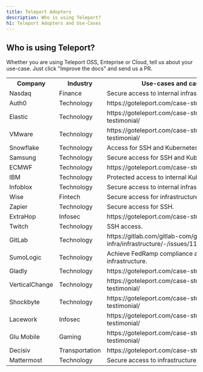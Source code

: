 ```yaml
---
title: Teleport Adopters
description: Who is using Teleport?
h1: Teleport Adopters and Use-Cases
---
```


## Who is using Teleport?

Whether you are using Teleport OSS, Enteprise or Cloud, tell us about your use-case.
Just click "Improve the docs" and send us a PR.

<table>
<tr>
  <th>Company</th>
  <th>Industry</th>
  <th>Use-cases and case-studies</th>
</tr>
<tr>
  <td>Nasdaq</td>
  <td>Finance</td>
  <td>Secure access to internal infrastructure.</td>
</tr>
<tr>
  <td>Auth0</td>
  <td>Technology</td>
  <td>https://goteleport.com/case-study/auth0/</td>
</tr>
<tr>
  <td>Elastic</td>
  <td>Technology</td>
  <td>https://goteleport.com/case-study/elastic-testimonial/</td>
</tr>
<tr>
  <td>VMware</td>
  <td>Technology</td>
  <td>https://goteleport.com/case-study/vmware-testimonial/</td>
</tr>
<tr>
  <td>Snowflake</td>
  <td>Technology</td>
  <td>Access for SSH and Kubernetes clusters.</td>
</tr>
<tr>
  <td>Samsung</td>
  <td>Technology</td>
  <td>Secure access for SSH and Kubernetes.</td>
</tr>
<tr>
  <td>ECMWF</td>
  <td>Technology</td>
  <td>https://goteleport.com/case-study/ecmwf/</td>
</tr>
<tr>
  <td>IBM</td>
  <td>Technology</td>
  <td>Protected access to internal Kubernetes clusters.</td>
</tr>
<tr>
  <td>Infoblox</td>
  <td>Technology</td>
  <td>Secure access to internal infrastructure.</td>
</tr>
<tr>
  <td>Wise</td>
  <td>Fintech</td>
  <td>Secure access for infrastructure.</td>
</tr>
<tr>
  <td>Zapier</td>
  <td>Technology</td>
  <td>Secure access for SSH.</td>
</tr>
<tr>
  <td>ExtraHop</td>
  <td>Infosec</td>
  <td>https://goteleport.com/case-study/extrahop/</td>
</tr>
<tr>
  <td>Twitch</td>
  <td>Technology</td>
  <td>SSH access.</td>
</tr>
<tr>
  <td>GitLab</td>
  <td>Technology</td>
  <td>https://gitlab.com/gitlab-com/gl-infra/infrastructure/-/issues/11568#note_451982812</td>
</tr>
<tr>
  <td>SumoLogic</td>
  <td>Technology</td>
  <td>Achieve FedRamp compliance and secure access to infrastructure.</td>
</tr>
<tr>
  <td>Gladly</td>
  <td>Technology</td>
  <td>https://goteleport.com/case-study/gladly/</td>
</tr>
<tr>
  <td>VerticalChange</td>
  <td>Technology</td>
  <td>https://goteleport.com/case-study/verticalchange-testimonial/</td>
</tr>
<tr>
  <td>Shockbyte</td>
  <td>Technology</td>
  <td>https://goteleport.com/case-study/shockbyte-testimonial/</td>
</tr>
<tr>
  <td>Lacework</td>
  <td>Infosec</td>
  <td>https://goteleport.com/case-study/lacework-testimonial/</td>
</tr>
<tr>
  <td>Glu Mobile</td>
  <td>Gaming</td>
  <td>https://goteleport.com/case-study/glumobile-testimonial/</td>
</tr>
<tr>
  <td>Decisiv</td>
  <td>Transportation</td>
  <td>https://goteleport.com/case-study/decisiv/</td>
</tr>
<tr>
  <td>Mattermost</td>
  <td>Technology</td>
  <td>Secure access to infrastructure.</td>
</tr>
</table>
